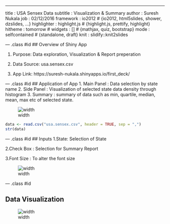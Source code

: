 ---
title       : USA Sensex Data 
subtitle    : Visualization & Summary
author      : Suresh Nukala
job         : 02/12/2016
framework   : io2012        # {io2012, html5slides, shower, dzslides, ...}
highlighter : highlight.js  # {highlight.js, prettify, highlight}
hitheme     : tomorrow      # 
widgets     : []            # {mathjax, quiz, bootstrap}
mode        : selfcontained # {standalone, draft}
knit        : slidify::knit2slides

--- .class #id 
## Overview of Shiny App

1. Purpose:     Data exploration, Visualization & Report preperation

2. Data Source: usa.sensex.csv

3. App Link:    https://suresh-nukala.shinyapps.io/first_deck/

--- .class #id
## Application of App
1. Main Panel : Data selection by state name
2. Side Panel : Visualization of selected state data density through histogram 
3. Summary    : summary of data such as min, quartile, median, mean, max etc of selected state. 

![width](APP_snapshot.PNG)

```r
data <- read.csv("usa.sensex.csv", header = TRUE, sep = ",")
str(data)
```

--- .class #id
## Inputs
1.State: Selection of State

2.Check Box : Selection for Summary Report

3.Font Size : To alter the font size

![width](APP_snapshot_Input.PNG)


--- .class #id

## Data Visualization


![width](APP_snapshot_Result.PNG)

